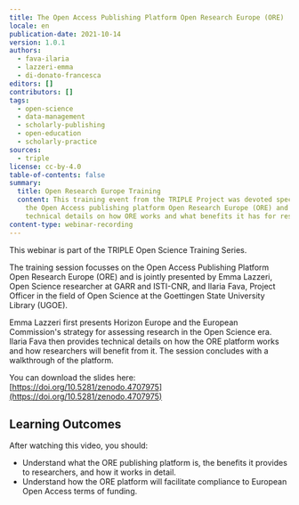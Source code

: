 ```yaml
---
title: The Open Access Publishing Platform Open Research Europe (ORE)
locale: en
publication-date: 2021-10-14
version: 1.0.1
authors:
  - fava-ilaria
  - lazzeri-emma
  - di-donato-francesca
editors: []
contributors: []
tags:
  - open-science
  - data-management
  - scholarly-publishing
  - open-education
  - scholarly-practice
sources:
  - triple
license: cc-by-4.0
table-of-contents: false
summary:
  title: Open Research Europe Training
  content: This training event from the TRIPLE Project was devoted specifically to
    the Open Access publishing platform Open Research Europe (ORE) and provided
    technical details on how ORE works and what benefits it has for researchers.
content-type: webinar-recording
---
```

This webinar is part of the TRIPLE Open Science Training Series.

The training session focusses on the Open Access Publishing Platform Open Research Europe (ORE) and is jointly presented by Emma Lazzeri, Open Science researcher at GARR and ISTI-CNR, and Ilaria Fava, Project Officer in the field of Open Science at the Goettingen State University Library (UGOE).

Emma Lazzeri first presents Horizon Europe and the European Commission's strategy for assessing research in the Open Science era. Ilaria Fava then provides technical details on how the ORE platform works and how researchers will benefit from it. The session concludes with a walkthrough of the platform.

You can download the slides here: [https://doi.org/10.5281/zenodo.4707975](https://doi.org/10.5281/zenodo.4707975)

## Learning Outcomes

After watching this video, you should:

* Understand what the ORE publishing platform is, the benefits it provides to researchers, and how it works in detail.
* Understand how the ORE platform will facilitate compliance to European Open Access terms of funding.

<VideoCard provider="youtube" id="_3jpFxtKIME" title="The Open Access Publishing Platform Open Research Europe (ORE)" image="/assets/content/assets/en/resources/hosted/the-open-access-publishing-platform-open-research-europe-ore/the-open-access-publishing-platform-open-research-europe-ore-png" subtitle="Click here to view" />
